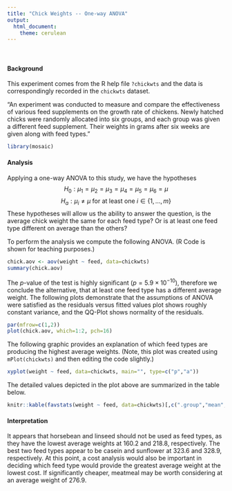 ```yaml
---
title: "Chick Weights -- One-way ANOVA"
output: 
  html_document:
    theme: cerulean
---
```


<br />

#### Background

This experiment comes from the R help file `?chickwts` and the data is correspondingly recorded in the `chickwts` dataset. 

"An experiment was conducted to measure and compare the effectiveness of various feed supplements on the growth rate of chickens. Newly hatched chicks were randomly allocated into six groups, and each group was given a different feed supplement. Their weights in grams after six weeks are given along with feed types."

```r
library(mosaic)
```


#### Analysis

Applying a one-way ANOVA to this study, we have the hypotheses
$$
  H_0: \mu_1 = \mu_2 = \mu_3 = \mu_4 = \mu_5 = \mu_6 = \mu
$$
$$
  H_a: \mu_i \neq \mu \ \text{for at least one}\ i\in\{1,\ldots,m\}
$$
These hypotheses will allow us the ability to answer the question, is the average chick weight the same for each feed type? Or is at least one feed type different on average than the others?

To perform the analysis we compute the following ANOVA. (R Code is shown for teaching purposes.)

```r
chick.aov <- aov(weight ~ feed, data=chickwts)
summary(chick.aov)
```

The $p$-value of the test is highly significant $(p = 5.9\times10^{-10})$, therefore we conclude the alternative, that at least one feed type has a different average weight. The following plots demonstrate that the assumptions of ANOVA were satisfied as the residuals versus fitted values plot shows roughly constant variance, and the QQ-Plot shows normality of the residuals.

```r
par(mfrow=c(1,2))
plot(chick.aov, which=1:2, pch=16)
```

The following graphic provides an explanation of which feed types are producing the highest average weights. (Note, this plot was created using `mPlot(chickwts)` and then editing the code slightly.)

```r
xyplot(weight ~ feed, data=chickwts, main="", type=c("p","a")) 
```

The detailed values depicted in the plot above are summarized in the table below.

```r
knitr::kable(favstats(weight ~ feed, data=chickwts)[,c(".group","mean","sd","n")])
```

#### Interpretation

It appears that horsebean and linseed should not be used as feed types, as they have the lowest average weights at $160.2$ and $218.8$, respectively. The best two feed types appear to be casein and sunflower at $323.6$ and $328.9$, respectively. At this point, a cost analysis would also be important in deciding which feed type would provide the greatest average weight at the lowest cost. If significantly cheaper, meatmeal may be worth considering at an average weight of 276.9.




